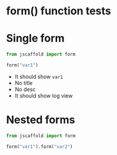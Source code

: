 # form() function tests

# Single form

```python
from jscaffold import form

form("var1")
```

- It should show `var1`
- No title
- No desc
- It should show log view

# Nested forms

```python
from jscaffold import form

form("var1").form("var2")
```
